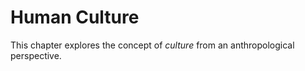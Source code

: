 # Human Culture {#culture}

This chapter explores the concept of *culture* from an anthropological perspective.
